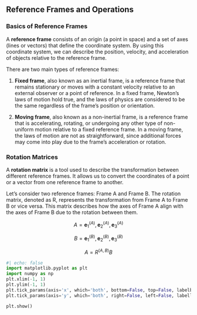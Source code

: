 [//]: # latex new commands
\newcommand\orig[2]{\mathbf{r}_{#1}^{(#2)}}
\newcommand\bvec[2]{{\mathbf{e}_{#1}^{(#2)}}}

## Reference Frames and Operations

### Basics of Reference Frames


A **reference frame** consists of an origin (a point in space) and a set of axes (lines or vectors) that define the coordinate system. By using this coordinate system, we can describe the position, velocity, and acceleration of objects relative to the reference frame.

There are two main types of reference frames: 

1. **Fixed frame**, also known as an inertial frame, is a reference frame that remains stationary or moves with a constant velocity relative to an external observer or a point of reference. In a fixed frame, Newton's laws of motion hold true, and the laws of physics are considered to be the same regardless of the frame's position or orientation.

2. **Moving frame**, also known as a non-inertial frame, is a reference frame that is accelerating, rotating, or undergoing any other type of non-uniform motion relative to a fixed reference frame. In a moving frame, the laws of motion are not as straightforward, since additional forces may come into play due to the frame's acceleration or rotation.

### Rotation Matrices

A **rotation matrix** is a tool used to describe the transformation between different reference frames. It allows us to convert the coordinates of a point or a vector from one reference frame to another.

Let's consider two reference frames: Frame A and Frame B. The rotation matrix, denoted as R, represents the transformation from Frame A to Frame B or vice versa. This matrix describes how the axes of Frame A align with the axes of Frame B due to the rotation between them.

$$
A = \bvec{1}{A}, \bvec{2}{A}, \bvec{3}{A}
$$

$$
B = \bvec{1}{B}, \bvec{2}{B}, \bvec{3}{B}
$$

$$
A = R^{(A, B)} B
$$




``` python
#| echo: false
import matplotlib.pyplot as plt
import numpy as np
plt.xlim(-1, 1)
plt.ylim(-1, 1)
plt.tick_params(axis='x', which='both', bottom=False, top=False, labelbottom=False)
plt.tick_params(axis='y', which='both', right=False, left=False, labelleft=False)

plt.show()
```
